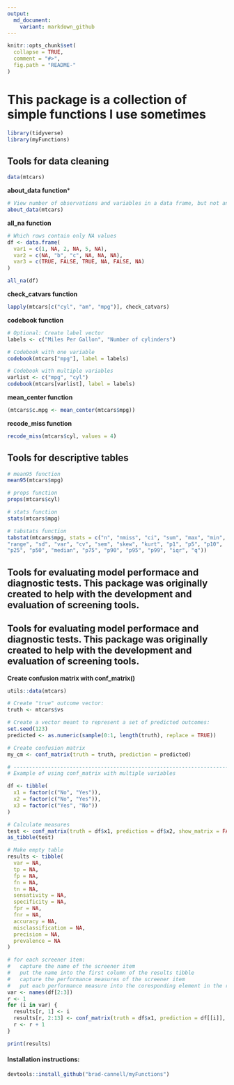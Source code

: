 ```yaml
---
output:
  md_document:
    variant: markdown_github
---
```


<!-- README.md is generated from README.Rmd. Please edit that file -->

```r
knitr::opts_chunk$set(
  collapse = TRUE,
  comment = "#>",
  fig.path = "README-"
)
```

# This package is a collection of simple functions I use sometimes 

```r
library(tidyverse)
library(myFunctions)
```

## Tools for data cleaning   

```r
data(mtcars)
```

**about_data function***

```r
# View number of observations and variables in a data frame, but not any of the data values
about_data(mtcars)
```

**all_na function**

```r
# Which rows contain only NA values
df <- data.frame(
  var1 = c(1, NA, 2, NA, 5, NA),
  var2 = c(NA, "b", "c", NA, NA, NA),
  var3 = c(TRUE, FALSE, TRUE, NA, FALSE, NA)
)

all_na(df)
```

**check_catvars function**

```r
lapply(mtcars[c("cyl", "am", "mpg")], check_catvars)
```

**codebook function**

```r
# Optional: Create label vector
labels <- c("Miles Per Gallon", "Number of cylinders")

# Codebook with one variable
codebook(mtcars["mpg"], label = labels)

# Codebook with multiple variables
varlist <- c("mpg", "cyl")
codebook(mtcars[varlist], label = labels)
```

**mean_center function**

```r
(mtcars$c.mpg <- mean_center(mtcars$mpg))
```

**recode_miss function**

```r
recode_miss(mtcars$cyl, values = 4)
```

## Tools for descriptive tables

```r
# mean95 function
mean95(mtcars$mpg)

# props function
props(mtcars$cyl)

# stats function
stats(mtcars$mpg)

# tabstats function
tabstat(mtcars$mpg, stats = c("n", "nmiss", "ci", "sum", "max", "min",
"range", "sd", "var", "cv", "sem", "skew", "kurt", "p1", "p5", "p10",
"p25", "p50", "median", "p75", "p90", "p95", "p99", "iqr", "q"))
```

## Tools for evaluating model performace and diagnostic tests. This package was originally created to help with the development and evaluation of screening tools.
## Tools for evaluating model performace and diagnostic tests. This package was originally created to help with the development and evaluation of screening tools.

**Create confusion matrix with conf_matrix()**

```r
utils::data(mtcars)

# Create "true" outcome vector:
truth <- mtcars$vs

# Create a vector meant to represent a set of predicted outcomes:
set.seed(123)
predicted <- as.numeric(sample(0:1, length(truth), replace = TRUE))

# Create confusion matrix
my_cm <- conf_matrix(truth = truth, prediction = predicted)

# -----------------------------------------------------------------------------
# Example of using conf_matrix with multiple variables

df <- tibble(
  x1 = factor(c("No", "Yes")),
  x2 = factor(c("No", "Yes")),
  x3 = factor(c("Yes", "No"))
)

# Calculate measures
test <- conf_matrix(truth = df$x1, prediction = df$x2, show_matrix = FALSE)
as_tibble(test)

# Make empty table
results <- tibble(
  var = NA,
  tp = NA,
  fp = NA,
  fn = NA,
  tn = NA,
  sensativity = NA,
  specificity = NA,
  fpr = NA,
  fnr = NA,
  accuracy = NA,
  misclassification = NA,
  precision = NA,
  prevalence = NA
)

# for each screener item:
#   capture the name of the screener item
#   put the name into the first column of the results tibble
#   capture the performance measures of the screener item
#   put each performance measure into the coresponding element in the results tibble
var <- names(df[2:3])
r <- 1
for (i in var) {
  results[r, 1] <- i
  results[r, 2:13] <- conf_matrix(truth = df$x1, prediction = df[[i]], show_matrix = FALSE)
  r <- r + 1
}

print(results)
```

#### Installation instructions:
```r
devtools::install_github("brad-cannell/myFunctions")
```


